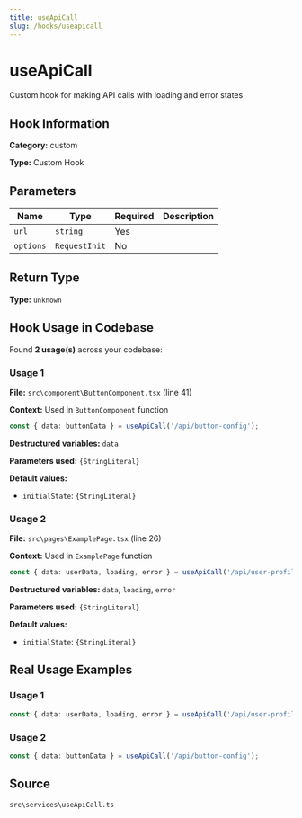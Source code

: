 ```yaml
---
title: useApiCall
slug: /hooks/useapicall
---
```


# useApiCall

Custom hook for making API calls with loading and error states

## Hook Information

**Category:** custom

**Type:** Custom Hook


## Parameters

| Name | Type | Required | Description |
|------|------|----------|-------------|
| `url` | `string` | Yes |  |
| `options` | `RequestInit` | No |  |


## Return Type

**Type:** `unknown`

## Hook Usage in Codebase

Found **2 usage(s)** across your codebase:

### Usage 1

**File:** `src\component\ButtonComponent.tsx` (line 41)

**Context:** Used in `ButtonComponent` function

```typescript
const { data: buttonData } = useApiCall('/api/button-config');
```

**Destructured variables:** `data`

**Parameters used:** `{StringLiteral}`

**Default values:**

- `initialState`: `{StringLiteral}`

### Usage 2

**File:** `src\pages\ExamplePage.tsx` (line 26)

**Context:** Used in `ExamplePage` function

```typescript
const { data: userData, loading, error } = useApiCall('/api/user-profile')
```

**Destructured variables:** `data`, `loading`, `error`

**Parameters used:** `{StringLiteral}`

**Default values:**

- `initialState`: `{StringLiteral}`



## Real Usage Examples

### Usage 1

```typescript
const { data: userData, loading, error } = useApiCall('/api/user-profile')
```

### Usage 2

```typescript
const { data: buttonData } = useApiCall('/api/button-config');
```

## Source
`src\services\useApiCall.ts`